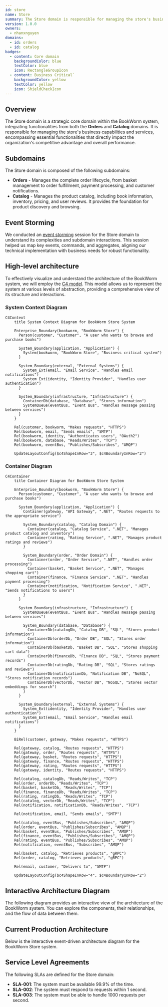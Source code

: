 ```yaml
---
id: store
name: Store
summary: The Store domain is responsible for managing the store's business capabilities and services
version: 1.0.0
owners:
  - nhanxnguyen
domains:
  - id: orders
  - id: catalog
badges:
  - content: Core domain
    backgroundColor: blue
    textColor: blue
    icon: RectangleGroupIcon
  - content: Business Critical`
    backgroundColor: yellow
    textColor: yellow
    icon: ShieldCheckIcon
---
```


<Tiles>
  <Tile
    icon="UserGroupIcon"
    href="/docs/users/nhanxnguyen"
    title="Contact the author"
    description="Any questions? Feel free to contact the owners"
  />
  <Tile
    icon="RectangleGroupIcon"
    href={`/visualiser/domains/${frontmatter.id}/${frontmatter.version}`}
    title="Domain Architecture"
    description="Explore our domain structure and service interactions"
  />
</Tiles>

## Overview

The Store domain is a strategic core domain within the BookWorm system, integrating functionalities from both the **Orders** and **Catalog** domains. It is responsible for managing the store's business capabilities and services, encompassing essential functionalities that directly impact the organization's competitive advantage and overall performance.

## Subdomains

The Store domain is composed of the following subdomains:

- **Orders** - Manages the complete order lifecycle, from basket management to order fulfillment, payment processing, and customer notifications.
- **Catalog** - Manages the product catalog, including book information, inventory, pricing, and user reviews. It provides the foundation for product discovery and browsing.

## Event Storming

We conducted an [event storming](https://www.eventstorming.com/) session for the Store domain to understand its complexities and subdomain interactions. This session helped us map key events, commands, and aggregates, aligning our technical implementation with business needs for robust functionality.

<Miro boardId="uXjVIG4lIr0=/" moveToWidget="3458764623724644744" edit={false} />

## High-level architecture

To effectively visualize and understand the architecture of the BookWorm system, we will employ the [C4 model](https://c4model.com/). This model allows us to represent the system at various levels of abstraction, providing a comprehensive view of its structure and interactions.

### System Context Diagram

```mermaid
C4Context
    title System Context Diagram for BookWorm Store System

    Enterprise_Boundary(bookworm, "BookWorm Store") {
      Person(customer, "Customer", "A user who wants to browse and purchase books")

      System_Boundary(application, "Application") {
        System(bookworm, "BookWorm Store", "Business critical system")
      }

      System_Boundary(external, "External Systems") {
        System_Ext(email, "Email Service", "Handles email notifications")
        System_Ext(identity, "Identity Provider", "Handles user authentication")
      }

      System_Boundary(infrastructure, "Infrastructure") {
        ContainerDb(database, "Database", "Stores information")
        SystemQueue(eventBus, "Event Bus", "Handles message passing between services")
      }
    }

    Rel(customer, bookworm, "Makes requests", "HTTPS")
    Rel(bookworm, email, "Sends emails", "SMTP")
    Rel(bookworm, identity, "Authenticates users", "OAuth2")
    Rel(bookworm, database, "Reads/Writes", "TCP")
    Rel(bookworm, eventBus, "Publishes/Subscribes", "AMQP")

    UpdateLayoutConfig($c4ShapeInRow="3", $c4BoundaryInRow="2")
```

### Container Diagram

```mermaid
C4Container
    title Container Diagram for BookWorm Store System

    Enterprise_Boundary(bookworm, "BookWorm Store") {
      Person(customer, "Customer", "A user who wants to browse and purchase books")

      System_Boundary(application, "Application") {
        Container(gateway, "API Gateway", ".NET", "Routes requests to the appropriate service")

        System_Boundary(catalog, "Catalog Domain") {
          Container(catalog, "Catalog Service", ".NET", "Manages product catalog and inventory")
          Container(rating, "Rating Service", ".NET", "Manages product ratings and reviews")
        }

        System_Boundary(order, "Order Domain") {
          Container(order, "Order Service", ".NET", "Handles order processing")
          Container(basket, "Basket Service", ".NET", "Manages shopping cart")
          Container(finance, "Finance Service", ".NET", "Handles payment processing")
          Container(notification, "Notification Service", ".NET", "Sends notifications to users")
        }
      }

      System_Boundary(infrastructure, "Infrastructure") {
        SystemQueue(eventBus, "Event Bus", "Handles message passing between services")

        System_Boundary(database, "Database") {
          ContainerDb(catalogDb, "Catalog DB", "SQL", "Stores product information")
          ContainerDb(orderDb, "Order DB", "SQL", "Stores order information")
          ContainerDb(basketDb, "Basket DB", "SQL", "Stores shopping cart data")
          ContainerDb(financeDb, "Finance DB", "SQL", "Stores payment records")
          ContainerDb(ratingDb, "Rating DB", "SQL", "Stores ratings and reviews")
          ContainerDb(notificationDb, "Notification DB", "NoSQL", "Stores notification records")
          ContainerDb(vectorDb, "Vector DB", "NoSQL", "Stores vector embeddings for search")
        }
      }

      System_Boundary(external, "External Systems") {
        System_Ext(identity, "Identity Provider", "Handles user authentication")
        System_Ext(email, "Email Service", "Handles email notifications")
      }
    }

    BiRel(customer, gateway, "Makes requests", "HTTPS")

    Rel(gateway, catalog, "Routes requests", "HTTPS")
    Rel(gateway, order, "Routes requests", "HTTPS")
    Rel(gateway, basket, "Routes requests", "HTTPS")
    Rel(gateway, finance, "Routes requests", "HTTPS")
    Rel(gateway, rating, "Routes requests", "HTTPS")
    Rel(gateway, identity, "Routes requests", "HTTPS")

    Rel(catalog, catalogDb, "Reads/Writes", "TCP")
    Rel(order, orderDb, "Reads/Writes", "TCP")
    Rel(basket, basketDb, "Reads/Writes", "TCP")
    Rel(finance, financeDb, "Reads/Writes", "TCP")
    Rel(rating, ratingDb, "Reads/Writes", "TCP")
    Rel(catalog, vectorDb, "Reads/Writes", "TCP")
    Rel(notification, notificationDb, "Reads/Writes", "TCP")

    Rel(notification, email, "Sends emails", "SMTP")

    Rel(catalog, eventBus, "Publishes/Subscribes", "AMQP")
    Rel(order, eventBus, "Publishes/Subscribes", "AMQP")
    Rel(basket, eventBus, "Publishes/Subscribes", "AMQP")
    Rel(finance, eventBus, "Publishes/Subscribes", "AMQP")
    Rel(rating, eventBus, "Publishes/Subscribes", "AMQP")
    Rel(notification, eventBus, "Subscribes", "AMQP")

    Rel(basket, catalog, "Retrieves products", "gRPC")
    Rel(order, catalog, "Retrieves products", "gRPC")

    Rel(email, customer, "Delivers to", "SMTP")

    UpdateLayoutConfig($c4ShapeInRow="4", $c4BoundaryInRow="2")
```

## Interactive Architecture Diagram

The following diagram provides an interactive view of the architecture of the BookWorm system. You can explore the components, their relationships, and the flow of data between them.

<DrawIO url="https://viewer.diagrams.net/?tags=%7B%7D&lightbox=1&target=blank&highlight=0000ff&layers=1&nav=1&title=BookWorm&dark=0#Uhttps%3A%2F%2Fdrive.google.com%2Fuc%3Fid%3D14OKRv9-iGiyCvOu4qwSnh1Mk6e5f_XWg%26export%3Ddownload" />

## Current Production Architecture

Below is the interactive event-driven architecture diagram for the BookWorm Store system.

<NodeGraph />

## Service Level Agreements

The following SLAs are defined for the Store domain:

- **SLA-001**: The system must be available 99.9% of the time.
- **SLA-002**: The system must respond to requests within 1 second.
- **SLA-003**: The system must be able to handle 1000 requests per second.

